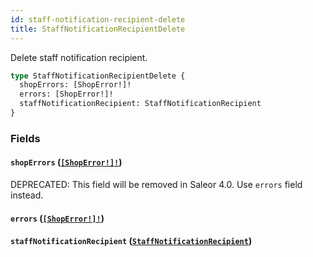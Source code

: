 ```yaml
---
id: staff-notification-recipient-delete
title: StaffNotificationRecipientDelete
---
```


Delete staff notification recipient.

```graphql
type StaffNotificationRecipientDelete {
  shopErrors: [ShopError!]!
  errors: [ShopError!]!
  staffNotificationRecipient: StaffNotificationRecipient
}
```

### Fields

#### `shopErrors` ([`[ShopError!]!`](/developer/api-reference/objects/shop-error))

<span class="badge badge--warning">DEPRECATED: This field will be removed in Saleor 4.0. Use `errors` field instead.</span>

#### `errors` ([`[ShopError!]!`](/developer/api-reference/objects/shop-error))

#### `staffNotificationRecipient` ([`StaffNotificationRecipient`](/developer/api-reference/objects/staff-notification-recipient))
